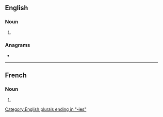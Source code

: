 ==English==

===Noun===
{{head|en|noun form}}

# {{plural of|antipathy|lang=en}}

===Anagrams===
* {{anagrams|en|a=aaehiinpstt|antipathise}}

[[Category:English plurals ending in "-ies"]]

----

==French==

===Noun===
{{head|fr|noun plural form|g=f}}

# {{plural of|antipathie|lang=fr}}
